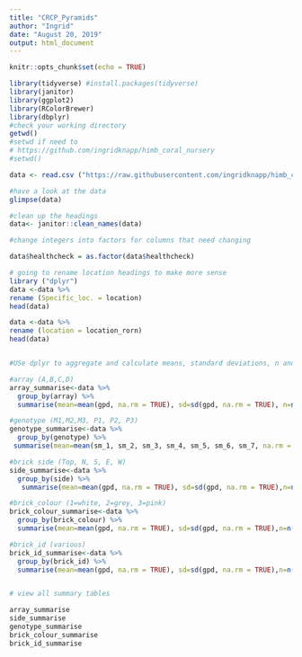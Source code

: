 ```yaml
---
title: "CRCP_Pyramids"
author: "Ingrid"
date: "August 20, 2019"
output: html_document
---
```


```r
knitr::opts_chunk$set(echo = TRUE)

library(tidyverse) #install.packages(tidyverse)
library(janitor)
library(ggplot2)
library(RColorBrewer)
library(dbplyr)
#check your working directory
getwd()
#setwd if need to
# https://github.com/ingridknapp/himb_coral_nursery
#setwd()
```


```r

data <- read.csv ("https://raw.githubusercontent.com/ingridknapp/himb_coral_nursery/master/CRCP_Healthcheck_HIMB_4_08.15.19.csv")

```


```r


#have a look at the data
glimpse(data)

#clean up the headings
data<- janitor::clean_names(data)

#change integers into factors for columns that need changing

data$healthcheck = as.factor(data$healthcheck)

# going to rename location headings to make more sense
library ("dplyr")
data <-data %>%
rename (Specific_loc. = location)
head(data)

data <-data %>%
rename (location = location_rorn)
head(data)



```

```r
#USe dplyr to aggregate and calculate means, standard deviations, n and standard errors

#array (A,B,C,D)
array_summarise<-data %>%
  group_by(array) %>%
  summarise(mean=mean(gpd, na.rm = TRUE), sd=sd(gpd, na.rm = TRUE), n=n(),se=sd/sqrt(n))

#genotype (M1,M2,M3, P1, P2, P3)
genotype_summarise<-data %>%
  group_by(genotype) %>%
 summarise(mean=mean(sm_1, sm_2, sm_3, sm_4, sm_5, sm_6, sm_7, na.rm = TRUE), sd=sd(sm_1, sm_2, sm_3, sm_4, sm_5, sm_6, sm_7, na.rm = TRUE),n=n(),se=sd/sqrt(n))

#brick side (Top, N, S, E, W)
side_summarise<-data %>%
  group_by(side) %>%
   summarise(mean=mean(gpd, na.rm = TRUE), sd=sd(gpd, na.rm = TRUE),n=n(),se=sd/sqrt(n))

#brick_colour (1=white, 2=grey, 3=pink)
brick_colour_summarise<-data %>%
  group_by(brick_colour) %>%
  summarise(mean=mean(gpd, na.rm = TRUE), sd=sd(gpd, na.rm = TRUE),n=n(),se=sd/sqrt(n))

#brick_id (various)
brick_id_summarise<-data %>%
  group_by(brick_id) %>%
  summarise(mean=mean(gpd, na.rm = TRUE), sd=sd(gpd, na.rm = TRUE),n=n(),se=sd/sqrt(n))


# view all summary tables

array_summarise
side_summarise
genotype_summarise
brick_colour_summarise
brick_id_summarise

```

